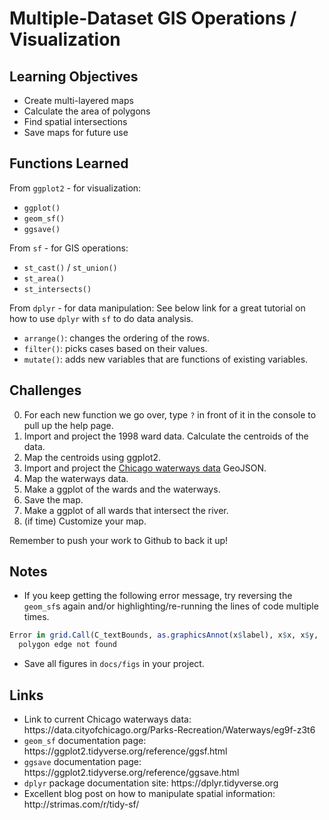 # Multiple-Dataset GIS Operations / Visualization

## Learning Objectives

- Create multi-layered maps
- Calculate the area of polygons 
- Find spatial intersections
- Save maps for future use

## Functions Learned

From `ggplot2` - for visualization:

- `ggplot()`
- `geom_sf()`
- `ggsave()`

From `sf` - for GIS operations:

- `st_cast()` / `st_union()`
- `st_area()`
- `st_intersects()`

From `dplyr` - for data manipulation:
See below link for a great tutorial on how to use `dplyr` with `sf` to do data analysis.

- `arrange()`: changes the ordering of the rows.
- `filter()`: picks cases based on their values.
- `mutate()`: adds new variables that are functions of existing variables.

## Challenges

0. For each new function we go over, type `?` in front of it in the console to pull up the help page.
1. Import and project the 1998 ward data. Calculate the centroids of the data.
2. Map the centroids using ggplot2.
3. Import and project the [Chicago waterways data](https://data.cityofchicago.org/Parks-Recreation/Waterways/eg9f-z3t6) GeoJSON.
4. Map the waterways data.
5. Make a ggplot of the wards and the waterways.
6. Save the map.
7. Make a ggplot of all wards that intersect the river.
8. (if time) Customize your map.

Remember to push your work to Github to back it up!

## Notes

- If you keep getting the following error message, try reversing the `geom_sf`s again and/or highlighting/re-running the lines of code multiple times.
```r
Error in grid.Call(C_textBounds, as.graphicsAnnot(x$label), x$x, x$y,  : 
  polygon edge not found
```
- Save all figures in `docs/figs` in your project.

## Links
- Link to current Chicago waterways data: https://data.cityofchicago.org/Parks-Recreation/Waterways/eg9f-z3t6
- `geom_sf` documentation page: https://ggplot2.tidyverse.org/reference/ggsf.html
- `ggsave` documentation page:
https://ggplot2.tidyverse.org/reference/ggsave.html
- `dplyr` package documentation site:
https://dplyr.tidyverse.org
- Excellent blog post on how to manipulate spatial information: http://strimas.com/r/tidy-sf/